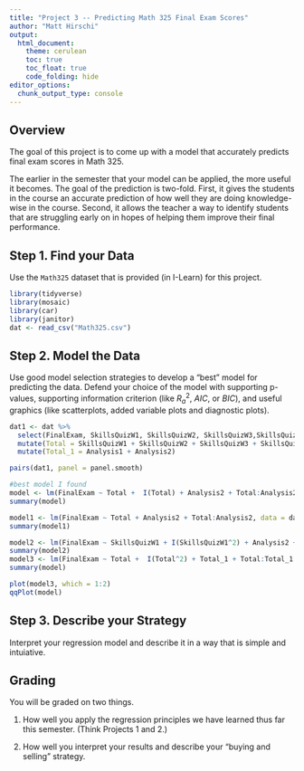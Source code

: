 ```yaml
---
title: "Project 3 -- Predicting Math 325 Final Exam Scores"
author: "Matt Hirschi"
output: 
  html_document:
    theme: cerulean
    toc: true
    toc_float: true
    code_folding: hide
editor_options: 
  chunk_output_type: console
---
```



## Overview

The goal of this project is to come up with a model that accurately predicts final exam scores in Math 325.

The earlier in the semester that your model can be applied, the more useful it becomes. The goal of the prediction is two-fold. First, it gives the students in the course an accurate prediction of how well they are doing knowledge-wise in the course. Second, it allows the teacher a way to identify students that are struggling early on in hopes of helping them improve their final performance.

## Step 1. Find your Data

Use the `Math325` dataset that is provided (in I-Learn) for this project.

```r
library(tidyverse)
library(mosaic)
library(car)
library(janitor)
dat <- read_csv("Math325.csv")
```


## Step 2. Model the Data

Use good model selection strategies to develop a "best" model for predicting the data. Defend your choice of the model with supporting p-values, supporting information criterion (like $R^2_a$, $AIC$, or $BIC$), and useful graphics (like scatterplots, added variable plots and diagnostic plots).

```r
dat1 <- dat %>% 
  select(FinalExam, SkillsQuizW1, SkillsQuizW2, SkillsQuizW3,SkillsQuizW4, SkillsQuizW5, SkillsQuizW6,Project1, Analysis1, Analysis2) %>% 
  mutate(Total = SkillsQuizW1 + SkillsQuizW2 + SkillsQuizW3 + SkillsQuizW4 + SkillsQuizW5 + SkillsQuizW6) %>% 
  mutate(Total_1 = Analysis1 + Analysis2)

pairs(dat1, panel = panel.smooth)

#best model I found
model <- lm(FinalExam ~ Total +  I(Total) + Analysis2 + Total:Analysis2 + I(Total^2):Analysis2, data = dat1)
summary(model)

model1 <- lm(FinalExam ~ Total + Analysis2 + Total:Analysis2, data = dat1)
summary(model1)

model2 <- lm(FinalExam ~ SkillsQuizW1 + I(SkillsQuizW1^2) + Analysis2 + SkillsQuizW1:Analysis2 + I(SkillsQuizW1^2):Analysis2, data = dat1)
summary(model2)
model3 <- lm(FinalExam ~ Total +  I(Total^2) + Total_1 + Total:Total_1 + I(Total^2):Total_1, data = dat1)
summary(model)

plot(model3, which = 1:2)
qqPlot(model)
```

## Step 3. Describe your Strategy

Interpret your regression model and describe it in a way that is simple and intuiative. 


## Grading

You will be graded on two things.

1. How well you apply the regression principles we have learned thus far this semester. (Think Projects 1 and 2.) 

2. How well you interpret your results and describe your "buying and selling" strategy.








<style>
#points {
  font-size:.8em;
  padding-left:5px;
  font-weight:bold; 
  color:#317eac;
}

#recpoints {
  font-size:.8em;
  padding-left:5px;
  font-weight:bold; 
  color:#7eac31;
}

#datalink {
  font-size:.5em;
  color:#317eac;
  padding-left:5px;
}

#headnote {
  font-size:.6em;
  color:#787878;
}

#note {
  font-size:.8em;
  color:#787878;
}

#headpoints {
 font-size:12pt;
 color: #585858; 
 padding-left: 15px;
}
</style>


<footer>
</footer>



 

 

 

 